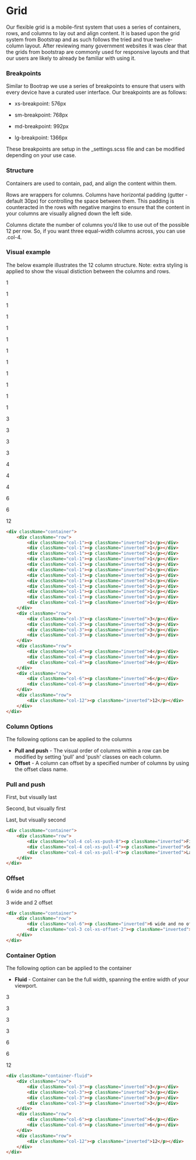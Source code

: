 

<Meta title="Components/Layout/Grid" />

# Grid

Our flexible grid is a mobile-first system that uses a series of containers, rows, and columns to lay out and align content. It is based upon the grid system from Bootstrap and as such follows the tried and true twelve-column layout. After reviewing many government websites it was clear that the grids from bootstrap are commonly used for responsive layouts and that our users are likely to already be familiar with using it.

### Breakpoints

Similar to Bootrap we use a series of breakpoints to ensure that users with every device have a curated user interface. Our breakpoints are as follows:

- xs-breakpoint: 576px

- sm-breakpoint: 768px

- md-breakpoint: 992px

- lg-breakpoint: 1366px

These breakpoints are setup in the _settings.scss file and can be modified depending on your use case.

### Structure

Containers are used to contain, pad, and align the content within them.

Rows are wrappers for columns. Columns have horizontal padding (gutter - default 30px) for controlling the space between them. This padding is counteracted in the rows with negative margins to ensure that the content in your columns are visually aligned down the left side.

Columns dictate the number of columns you’d like to use out of the possible 12 per row. So, if you want three equal-width columns across, you can use .col-4.

### Visual example

The below example illustrates the 12 column structure. Note: extra styling is applied to show the visual distiction between the columns and rows.

<div className="container grid-demo">
    <div className="row">
        <div className="col-1"><p className="inverted">1</p></div>
        <div className="col-1"><p className="inverted">1</p></div>
        <div className="col-1"><p className="inverted">1</p></div>
        <div className="col-1"><p className="inverted">1</p></div>
        <div className="col-1"><p className="inverted">1</p></div>
        <div className="col-1"><p className="inverted">1</p></div>
        <div className="col-1"><p className="inverted">1</p></div>
        <div className="col-1"><p className="inverted">1</p></div>
        <div className="col-1"><p className="inverted">1</p></div>
        <div className="col-1"><p className="inverted">1</p></div>
        <div className="col-1"><p className="inverted">1</p></div>
        <div className="col-1"><p className="inverted">1</p></div>
    </div>
    <div className="row">
        <div className="col-3"><p className="inverted">3</p></div>
        <div className="col-3"><p className="inverted">3</p></div>
        <div className="col-3"><p className="inverted">3</p></div>
        <div className="col-3"><p className="inverted">3</p></div>
    </div>
    <div className="row">
        <div className="col-4"><p className="inverted">4</p></div>
        <div className="col-4"><p className="inverted">4</p></div>
        <div className="col-4"><p className="inverted">4</p></div>
    </div>
    <div className="row">
        <div className="col-6"><p className="inverted">6</p></div>
        <div className="col-6"><p className="inverted">6</p></div>
    </div>
    <div className="row">
        <div className="col-12"><p className="inverted">12</p></div>
    </div>
</div>

```HTML
<div className="container">
    <div className="row">
        <div className="col-1"><p className="inverted">1</p></div>
        <div className="col-1"><p className="inverted">1</p></div>
        <div className="col-1"><p className="inverted">1</p></div>
        <div className="col-1"><p className="inverted">1</p></div>
        <div className="col-1"><p className="inverted">1</p></div>
        <div className="col-1"><p className="inverted">1</p></div>
        <div className="col-1"><p className="inverted">1</p></div>
        <div className="col-1"><p className="inverted">1</p></div>
        <div className="col-1"><p className="inverted">1</p></div>
        <div className="col-1"><p className="inverted">1</p></div>
        <div className="col-1"><p className="inverted">1</p></div>
        <div className="col-1"><p className="inverted">1</p></div>
    </div>
    <div className="row">
        <div className="col-3"><p className="inverted">3</p></div>
        <div className="col-3"><p className="inverted">3</p></div>
        <div className="col-3"><p className="inverted">3</p></div>
        <div className="col-3"><p className="inverted">3</p></div>
    </div>
    <div className="row">
        <div className="col-4"><p className="inverted">4</p></div>
        <div className="col-4"><p className="inverted">4</p></div>
        <div className="col-4"><p className="inverted">4</p></div>
    </div>
    <div className="row">
        <div className="col-6"><p className="inverted">6</p></div>
        <div className="col-6"><p className="inverted">6</p></div>
    </div>
    <div className="row">
        <div className="col-12"><p className="inverted">12</p></div>
    </div>
</div>
```

### Column Options

The following options can be applied to the columns

- **Pull and push** - The visual order of columns within a row can be modified by setting 'pull' and 'push' classes on each column.
- **Offset** - A column can offset by a specified number of columns by using the offset class name.

### Pull and push

<div className="container grid-demo">
    <div className="row">
        <div className="col-4 col-xs-push-8"><p className="inverted">First, but visually last</p></div>
        <div className="col-4 col-xs-pull-4"><p className="inverted">Second, but visually first</p></div>
        <div className="col-4 col-xs-pull-4"><p className="inverted">Last, but visually second</p></div>
    </div>
</div>

```HTML
<div className="container">
    <div className="row">
        <div className="col-4 col-xs-push-8"><p className="inverted">First, but visually last</p></div>
        <div className="col-4 col-xs-pull-4"><p className="inverted">Second, but visually first</p></div>
        <div className="col-4 col-xs-pull-4"><p className="inverted">Last, but visually second</p></div>
    </div>
</div>
```

### Offset

<div className="container grid-demo">
    <div className="row">
        <div className="col-6"><p className="inverted">6 wide and no offset</p></div>
        <div className="col-3 offset-2"><p className="inverted">3 wide and 2 offset</p></div>
    </div>
</div>

```HTML
<div className="container">
    <div className="row">
        <div className="col-6"><p className="inverted">6 wide and no offset</p></div>
        <div className="col-3 col-xs-offset-2"><p className="inverted">3 wide and 2 offset</p></div>
    </div>
</div>
```

### Container Option

The following option can be applied to the container

- **Fluid** - Container can be the full width, spanning the entire width of your viewport.

<div className="container-fluid grid-demo">
    <div className="row">
        <div className="col-3"><p className="inverted">3</p></div>
        <div className="col-3"><p className="inverted">3</p></div>
        <div className="col-3"><p className="inverted">3</p></div>
        <div className="col-3"><p className="inverted">3</p></div>
    </div>
    <div className="row">
        <div className="col-6"><p className="inverted">6</p></div>
        <div className="col-6"><p className="inverted">6</p></div>
    </div>
    <div className="row">
        <div className="col-12"><p className="inverted">12</p></div>
    </div>
</div>

```HTML
<div className="container-fluid">
    <div className="row">
        <div className="col-3"><p className="inverted">3</p></div>
        <div className="col-3"><p className="inverted">3</p></div>
        <div className="col-3"><p className="inverted">3</p></div>
        <div className="col-3"><p className="inverted">3</p></div>
    </div>
    <div className="row">
        <div className="col-6"><p className="inverted">6</p></div>
        <div className="col-6"><p className="inverted">6</p></div>
    </div>
    <div className="row">
        <div className="col-12"><p className="inverted">12</p></div>
    </div>
</div>
```

